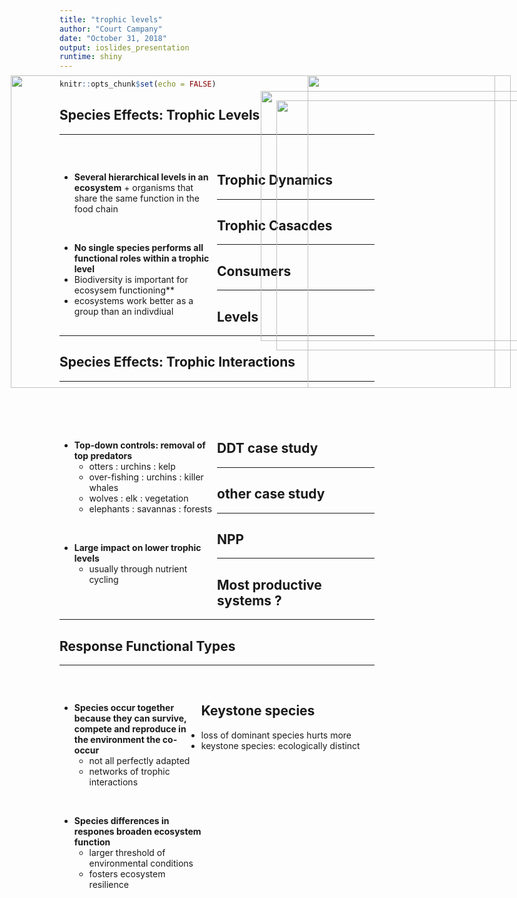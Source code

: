 ```yaml
---
title: "trophic levels"
author: "Court Campany"
date: "October 31, 2018"
output: ioslides_presentation
runtime: shiny
---
```


```r
knitr::opts_chunk$set(echo = FALSE)
```

## Species Effects: Trophic Levels
<hr>
<br/>

<div style="float: left; width: 50%;">

* **Several hierarchical levels in an ecosystem**
      + organisms that share the same function in the food chain

<br/>

* **No single species performs all functional roles within a trophic level**
* Biodiversity is important for ecosysem functioning**
* ecosystems work better as a group than an indivdiual

</div>

<IMG STYLE="position:absolute; TOP:175px; LEFT:625px; WIDTH:300px; HEIGHT:500px" SRC="images/species_eco.png">

## Trophic Dynamics
<hr>
<IMG STYLE="position:absolute; TOP:175px; LEFT:150px; WIDTH:800px; HEIGHT:500px" SRC="images/grazers.jpg">

## Trophic Casacdes
<hr>
<IMG STYLE="position:absolute; TOP:175px; LEFT:150px; WIDTH:800px; HEIGHT:500px" SRC="images/energy_v_nutrient.jpg">

## Consumers
<hr>
<IMG STYLE="position:absolute; TOP:175px; LEFT:150px; WIDTH:800px; HEIGHT:500px" SRC="images/trophic_levels.jpg">

## Levels
<hr>
<IMG STYLE="position:absolute; TOP:175px; LEFT:150px; WIDTH:800px; HEIGHT:500px" SRC="images/pyramid.jpg">

## Species Effects: Trophic Interactions
<hr>
<br/>
<br/>
<br/>

<div style="float: left; width: 50%;">

* **Top-down controls: removal of top predators**
    + otters : urchins : kelp
    + over-fishing : urchins : killer whales
    + wolves : elk : vegetation
    + elephants : savannas : forests

<br/>

* **Large impact on lower trophic levels**
    + usually through nutrient cycling
</div>

<IMG STYLE="position:absolute; TOP:215px; LEFT:575px; WIDTH:450px; HEIGHT:400px" SRC="images/otter.png">

## DDT case study
<hr>

## other case study
<hr>


## NPP
<hr>
<IMG STYLE="position:absolute; TOP:175px; LEFT:150px; WIDTH:800px; HEIGHT:500px" SRC="images/npp_biome.jpg">

## Most productive systems ?
<hr>
<IMG STYLE="position:absolute; TOP:175px; LEFT:150px; WIDTH:800px; HEIGHT:500px" SRC="images/npp_biome.jpg">

## Response Functional Types
<hr>
<br/>

<div style="float: left; width: 45%;">

* **Species occur together because they can survive, compete and reproduce in the environment the co-occur**
    + not all perfectly adapted
    + networks of trophic interactions

<br/>

* **Species differences in respones broaden ecosystem function**
    + larger threshold of environmental conditions
    + fosters ecosystem resilience
 </div>   
        
<IMG STYLE="position:absolute; TOP:200px; LEFT:550px; WIDTH:500px; HEIGHT:400px" SRC="images/interaction.jpg"> 

## Keystone species

  + loss of dominant species hurts more
  + keystone species: ecologically distinct
